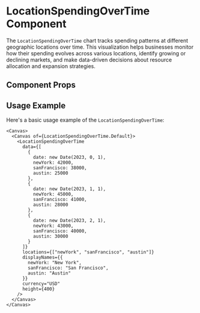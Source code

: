 

<Meta of={LocationSpendingOverTime} />

# LocationSpendingOverTime Component

The `LocationSpendingOverTime` chart tracks spending patterns at different geographic locations over time. This visualization helps businesses monitor how their spending evolves across various locations, identify growing or declining markets, and make data-driven decisions about resource allocation and expansion strategies.

## Component Props

<Canvas of={LocationSpendingOverTime.Default} />

<Controls />

## Usage Example

Here's a basic usage example of the `LocationSpendingOverTime`:

```tsx
<Canvas>
  <Canvas of={LocationSpendingOverTime.Default}>
    <LocationSpendingOverTime 
      data={[
        { 
          date: new Date(2023, 0, 1), 
          newYork: 42000, 
          sanFrancisco: 38000, 
          austin: 25000 
        },
        { 
          date: new Date(2023, 1, 1), 
          newYork: 45000, 
          sanFrancisco: 41000, 
          austin: 28000 
        },
        { 
          date: new Date(2023, 2, 1), 
          newYork: 43000, 
          sanFrancisco: 40000, 
          austin: 30000 
        }
      ]}
      locations={["newYork", "sanFrancisco", "austin"]}
      displayNames={{
        newYork: "New York",
        sanFrancisco: "San Francisco",
        austin: "Austin"
      }}
      currency="USD"
      height={400}
    />
  </Canvas>
</Canvas>
``` 
